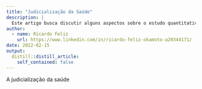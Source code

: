 ```yaml
---
title: "Judicialização da Saúde"
description: |
  Este artigo busca discutir alguns aspectos sobre o estudo quantitativo da judicialização da saúde. 
author:
  - name: Ricardo Feliz
    url: https://www.linkedin.com/in/ricardo-feliz-okamoto-a20344171/
date: 2022-02-15
output:
  distill::distill_article:
    self_contained: false
---
```


A judicialização da saúde 